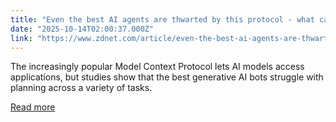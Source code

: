 ```yaml
---
title: "Even the best AI agents are thwarted by this protocol - what can be done"
date: "2025-10-14T02:00:37.000Z"
link: "https://www.zdnet.com/article/even-the-best-ai-agents-are-thwarted-by-this-protocol-what-can-be-done/"
---
```


The increasingly popular Model Context Protocol lets AI models access applications, but studies show that the best generative AI bots struggle with planning across a variety of tasks.

[Read more](https://www.zdnet.com/article/even-the-best-ai-agents-are-thwarted-by-this-protocol-what-can-be-done/)
